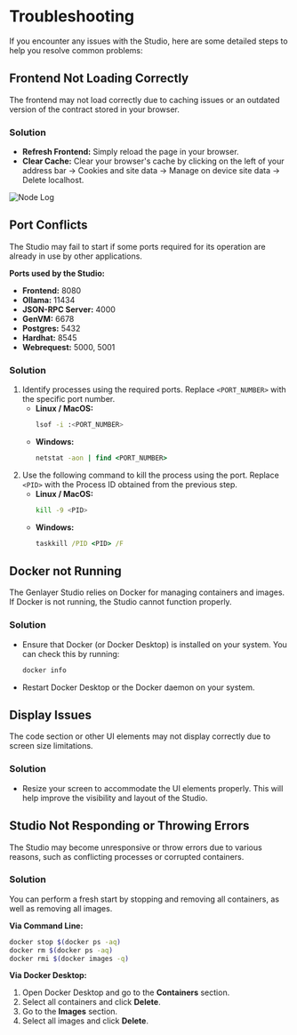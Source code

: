 # Troubleshooting

If you encounter any issues with the Studio, here are some detailed steps to help you resolve common problems:

## Frontend Not Loading Correctly
The frontend may not load correctly due to caching issues or an outdated version of the contract stored in your browser.

### Solution
- **Refresh Frontend:** Simply reload the page in your browser.
- **Clear Cache:** Clear your browser's cache by clicking on the left of your address bar -> Cookies and site data -> Manage on device site data -> Delete localhost.

 
<Image src="/troubleshoot.png" alt="Node Log" width={700} height={700} />

## Port Conflicts
The Studio may fail to start if some ports required for its operation are already in use by other applications.

**Ports used by the Studio:**
- **Frontend:** 8080
- **Ollama:** 11434
- **JSON-RPC Server:** 4000
- **GenVM:** 6678 
- **Postgres:** 5432
- **Hardhat:** 8545
- **Webrequest:** 5000, 5001

### Solution
1. Identify processes using the required ports. Replace `<PORT_NUMBER>` with the specific port number.
   - **Linux / MacOS:**
     ```bash copy
     lsof -i :<PORT_NUMBER>
     ```
   - **Windows:**
     ```cmd copy
     netstat -aon | find <PORT_NUMBER>
     ```
2. Use the following command to kill the process using the port. Replace `<PID>` with the Process ID obtained from the previous step.
   - **Linux / MacOS:**
     ```bash copy
     kill -9 <PID>
     ```
   - **Windows:**
     ```cmd copy
     taskkill /PID <PID> /F
     ```

## Docker not Running
The Genlayer Studio relies on Docker for managing containers and images. If Docker is not running, the Studio cannot function properly.

### Solution
- Ensure that Docker (or Docker Desktop) is installed on your system. You can check this by running:
  
  ```bash copy
  docker info
  ```
- Restart Docker Desktop or the Docker daemon on your system.

## Display Issues
The code section or other UI elements may not display correctly due to screen size limitations.

### Solution
- Resize your screen to accommodate the UI elements properly. This will help improve the visibility and layout of the Studio.

## Studio Not Responding or Throwing Errors
The Studio may become unresponsive or throw errors due to various reasons, such as conflicting processes or corrupted containers.

### Solution
You can perform a fresh start by stopping and removing all containers, as well as removing all images. 

**Via Command Line:**
```bash
docker stop $(docker ps -aq)
docker rm $(docker ps -aq)
docker rmi $(docker images -q)
```

**Via Docker Desktop:**
1. Open Docker Desktop and go to the **Containers** section.
3. Select all containers and click **Delete**.
4. Go to the **Images** section.
5. Select all images and click **Delete**.